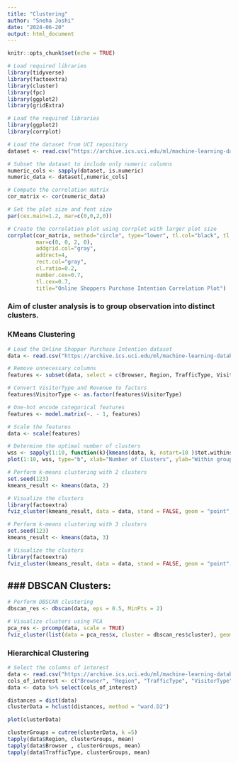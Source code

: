 ```yaml
---
title: "Clustering"
author: "Sneha Joshi"
date: "2024-06-20"
output: html_document
---
```


```r
knitr::opts_chunk$set(echo = TRUE)
```

```r
# Load required libraries
library(tidyverse)
library(factoextra)
library(cluster)
library(fpc)
library(ggplot2)
library(gridExtra) 
```

```r
# Load the required libraries
library(ggplot2)
library(corrplot)

# Load the dataset from UCI repository
dataset <- read.csv("https://archive.ics.uci.edu/ml/machine-learning-databases/00468/online_shoppers_intention.csv")

# Subset the dataset to include only numeric columns
numeric_cols <- sapply(dataset, is.numeric)
numeric_data <- dataset[,numeric_cols]

# Compute the correlation matrix
cor_matrix <- cor(numeric_data)

# Set the plot size and font size
par(cex.main=1.2, mar=c(0,0,2,0))

# Create the correlation plot using corrplot with larger plot size
corrplot(cor_matrix, method="circle", type="lower", tl.col="black", tl.srt=45, 
         mar=c(0, 0, 2, 0), 
         addgrid.col="gray", 
         addrect=4, 
         rect.col="gray", 
         cl.ratio=0.2, 
         number.cex=0.7, 
         tl.cex=0.7, 
         title="Online Shoppers Purchase Intention Correlation Plot")

```



### Aim of cluster analysis is to group observation into distinct clusters.
### KMeans Clustering
```r
# Load the Online Shopper Purchase Intention dataset
data <- read.csv("https://archive.ics.uci.edu/ml/machine-learning-databases/00468/online_shoppers_intention.csv")

# Remove unnecessary columns
features <- subset(data, select = c(Browser, Region, TrafficType, VisitorType))

# Convert VisitorType and Revenue to factors
features$VisitorType <- as.factor(features$VisitorType)

# One-hot encode categorical features
features <- model.matrix(~. - 1, features)

# Scale the features
data <- scale(features)

# Determine the optimal number of clusters
wss <- sapply(1:10, function(k){kmeans(data, k, nstart=10 )$tot.withinss})
plot(1:10, wss, type="b", xlab="Number of Clusters", ylab="Within groups sum of squares")

# Perform k-means clustering with 2 clusters
set.seed(123)
kmeans_result <- kmeans(data, 2)

# Visualize the clusters
library(factoextra)
fviz_cluster(kmeans_result, data = data, stand = FALSE, geom = "point", ellipse.type = "convex", ellipse.alpha = 0.2, main = "Cluster Visualization")
```

```r
# Perform k-means clustering with 3 clusters
set.seed(123)
kmeans_result <- kmeans(data, 3)

# Visualize the clusters
library(factoextra)
fviz_cluster(kmeans_result, data = data, stand = FALSE, geom = "point", ellipse.type = "convex", ellipse.alpha = 0.2, main = "Cluster Visualization")
```
### DBSCAN Clusters:
---
```r
# Perform DBSCAN clustering
dbscan_res <- dbscan(data, eps = 0.5, MinPts = 2)

# Visualize clusters using PCA
pca_res <- prcomp(data, scale = TRUE)
fviz_cluster(list(data = pca_res$x, cluster = dbscan_res$cluster), geom = "point", frame.type = "norm", ggtheme = theme_minimal())
```
### Hierarchical Clustering
```r
# Select the columns of interest
data <- read.csv("https://archive.ics.uci.edu/ml/machine-learning-databases/00468/online_shoppers_intention.csv")
cols_of_interest <- c("Browser", "Region", "TrafficType", "VisitorType")
data <- data %>% select(cols_of_interest)

distances = dist(data)
clusterData = hclust(distances, method = "ward.D2")

plot(clusterData)
```
```r
clusterGroups = cutree(clusterData, k =5)
tapply(data$Region, clusterGroups, mean)
tapply(data$Browser , clusterGroups, mean)
tapply(data$TrafficType, clusterGroups, mean)
```